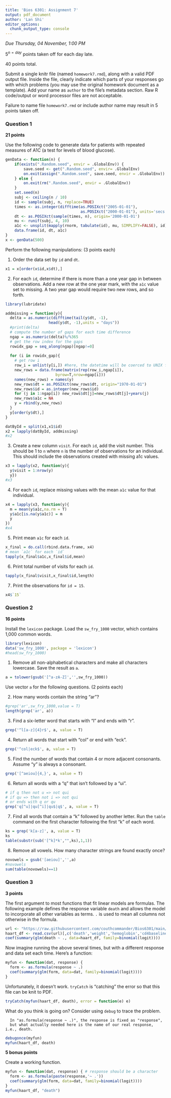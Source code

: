 ```yaml
---
title: 'Bios 6301: Assignment 7'
output: pdf_document
author: 'Lan Shi'
editor_options: 
  chunk_output_type: console
---
```


*Due Thursday, 04 November, 1:00 PM*

$5^{n=day}$ points taken off for each day late.

40 points total.

Submit a single knitr file (named `homework7.rmd`), along with a valid PDF output file. Inside the file, clearly indicate which parts of your responses go with which problems (you may use the original homework document as a template). Add your name as `author` to the file's metadata section. Raw R code/output or word processor files are not acceptable.

Failure to name file `homework7.rmd` or include author name may result in 5 points taken off.

### Question 1 ###

**21 points**

Use the following code to generate data for patients with repeated measures of A1C (a test for levels of blood glucose).

```r
genData <- function(n) {
    if(exists(".Random.seed", envir = .GlobalEnv)) {
        save.seed <- get(".Random.seed", envir= .GlobalEnv)
        on.exit(assign(".Random.seed", save.seed, envir = .GlobalEnv))
    } else {
        on.exit(rm(".Random.seed", envir = .GlobalEnv))
    }
    set.seed(n)
    subj <- ceiling(n / 10)
    id <- sample(subj, n, replace=TRUE)
    times <- as.integer(difftime(as.POSIXct("2005-01-01"),
                                 as.POSIXct("2000-01-01"), units='secs'))
    dt <- as.POSIXct(sample(times, n), origin='2000-01-01')
    mu <- runif(subj, 4, 10)
    a1c <- unsplit(mapply(rnorm, tabulate(id), mu, SIMPLIFY=FALSE), id)
    data.frame(id, dt, a1c)
}
x <- genData(500)
```

Perform the following manipulations: (3 points each)

1. Order the data set by `id` and `dt`.

```r
x1 = x[order(x$id,x$dt),]
```


2. For each `id`, determine if there is more than a one year gap in between observations.  Add a new row at the one year mark, with the `a1c` value set to missing.  A two year gap would require two new rows, and so forth.

```r
library(lubridate)

addmissing = function(y){
  delta = as.numeric(difftime(tail(y$dt, -1),
                   head(y$dt, -1),units = "days"))
  #print(delta)
  # compute the number of gaps for each time difference
  ngap = as.numeric(delta)%/%365
  # get the row index for the gaps
  rowidx_gap = seq_along(ngap)[ngap!=0]
  
  for (i in rowidx_gap){
    # get row i
    row_i = unlist(y[i,]) #here, the datetime will be coerced to UNIX form
    new_rows = data.frame(matrix(rep(row_i,ngap[i]),
                      byrow=T,nrow=ngap[i]))
    names(new_rows) = names(y)
    new_rows$dt = as.POSIXct(new_rows$dt, origin="1970-01-01")
    new_rows$id = as.integer(new_rows$id)
    for (j in 1:ngap[i]) new_rows$dt[j]=new_rows$dt[j]+years(j)
    new_rows$a1c = NA
    y = rbind(y,new_rows)
  }
  y[order(y$dt),]
}

datById = split(x1,x1$id) 
x2 = lapply(datById, addmissing)
#x2
```


3. Create a new column `visit`.  For each `id`, add the visit number.  This should be 1 to `n` where `n` is the number of observations for an individual.  This should include the observations created with missing a1c values.

```r
x3 = lapply(x2, function(y){
  y$visit = 1:nrow(y)
  y})
#x3
```


4. For each `id`, replace missing values with the mean `a1c` value for that individual.

```r
x4 = lapply(x3, function(y){
  m = mean(y$a1c,na.rm = T)
  y$a1c[is.na(y$a1c)] = m
  y
})
#x4
```


5. Print mean `a1c` for each `id`.

```r
x_final = do.call(rbind.data.frame, x4)
# mean `a1c` for each `id`
tapply(x_final$a1c,x_final$id,mean)
```

6. Print total number of visits for each `id`.

```r
tapply(x_final$visit,x_final$id,length)
```

7. Print the observations for `id = 15`.

```r
x4$`15`
```

### Question 2 ###

**16 points**

Install the `lexicon` package. Load the `sw_fry_1000` vector, which contains 1,000 common words.

```r
library(lexicon)
data('sw_fry_1000', package = 'lexicon')
#head(sw_fry_1000)
```

1. Remove all non-alphabetical characters and make all characters lowercase. Save the result as `a`.

```r
a = tolower(gsub('[^a-zA-Z]','',sw_fry_1000))
```

Use vector `a` for the following questions. (2 points each)

2. How many words contain the string "ar"?

```r
#grep('ar',sw_fry_1000,value = T)
length(grep('ar', a))
```

3. Find a six-letter word that starts with "l" and ends with "r".

```r
grep('^l[a-z]{4}r$', a, value = T)
```

4. Return all words that start with "col" or end with "eck".

```r
grep('^col|eck$', a, value = T)
```

5. Find the number of words that contain 4 or more adjacent consonants. Assume "y" is always a consonant.

```r
grep('[^aeiou]{4,}', a, value = T)
```

6. Return all words with a "q" that isn't followed by a "ui".

```r
# if q then not u => not qui
# if qu => then not i => not qui
# or ends with q or qu
grep('q[^u]|qu[^i]|qu$|q$', a, value = T)
```

7. Find all words that contain a "k" followed by another letter. Run the `table` command on the first character following the first "k" of each word.

```r
ks = grep('k[a-z]', a, value = T)
ks
table(substr(sub('[^k]*k',"",ks),1,1))
```

8. Remove all vowels. How many character strings are found exactly once?

```r
novowels = gsub('[aeiou]','',a)
#novowels
sum(table(novowels)==1)
```

### Question 3 ###

**3 points**

The first argument to most functions that fit linear models are formulas.  The following example defines the response variable `death` and allows the model to incorporate all other variables as terms. `.` is used to mean all columns not otherwise in the formula.

```r
url <- "https://raw.githubusercontent.com/couthcommander/Bios6301/main/datasets/haart.csv"
haart_df <- read.csv(url)[,c('death','weight','hemoglobin','cd4baseline')]
coef(summary(glm(death ~ ., data=haart_df, family=binomial(logit))))
```

Now imagine running the above several times, but with a different response and data set each time.  Here's a function:

```r
myfun <- function(dat, response) {
  form <- as.formula(response ~ .)
  coef(summary(glm(form, data=dat, family=binomial(logit))))
}
```

Unfortunately, it doesn't work. `tryCatch` is "catching" the error so that this file can be knit to PDF.

```r
tryCatch(myfun(haart_df, death), error = function(e) e)
```

What do you think is going on?  Consider using `debug` to trace the problem.

      In "as.formula(response ~ .)", the response is fixed as "response", 
      but what actually needed here is the name of our real response, i.e., death.


```r
debugonce(myfun)
myfun(haart_df, death)
```

**5 bonus points**

Create a working function.

```r
myfun <- function(dat, response) { # response should be a character
  form <- as.formula(paste(response,'~ .'))
  coef(summary(glm(form, data=dat, family=binomial(logit))))
}
myfun(haart_df, "death")
```